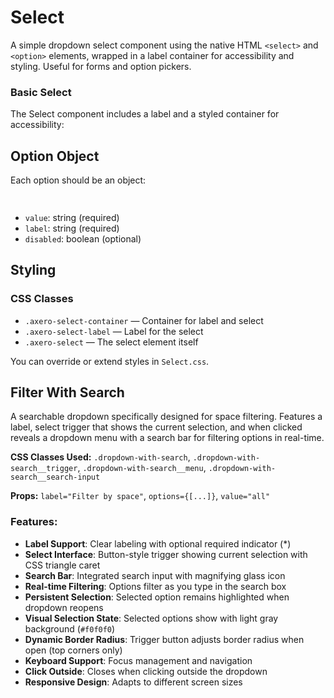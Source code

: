 
<Meta title="UI Components/Select" component={Select} />

# Select

A simple dropdown select component using the native HTML `<select>` and `<option>` elements, wrapped in a label container for accessibility and styling. Useful for forms and option pickers.


### Basic Select

The Select component includes a label and a styled container for accessibility:

<Canvas of={SelectStories.Default} />



## Option Object

Each option should be an object:

```js
{ value: 'apple', label: 'Apple', disabled: false }
```

- `value`: string (required)
- `label`: string (required)
- `disabled`: boolean (optional)

## Styling

### CSS Classes

- `.axero-select-container` — Container for label and select
- `.axero-select-label` — Label for the select
- `.axero-select` — The select element itself

You can override or extend styles in `Select.css`.


## Filter With Search

A searchable dropdown specifically designed for space filtering. Features a label, select trigger that shows the current selection, and when clicked reveals a dropdown menu with a search bar for filtering options in real-time.

<Canvas of={SelectStories.WithSearch} />

**CSS Classes Used:** `.dropdown-with-search`, `.dropdown-with-search__trigger`, `.dropdown-with-search__menu`, `.dropdown-with-search__search-input`

**Props:** `label="Filter by space"`, `options={[...]}`, `value="all"`

### Features:
- **Label Support**: Clear labeling with optional required indicator (*)
- **Select Interface**: Button-style trigger showing current selection with CSS triangle caret
- **Search Bar**: Integrated search input with magnifying glass icon
- **Real-time Filtering**: Options filter as you type in the search box
- **Persistent Selection**: Selected option remains highlighted when dropdown reopens
- **Visual Selection State**: Selected options show with light gray background (`#f0f0f0`)
- **Dynamic Border Radius**: Trigger button adjusts border radius when open (top corners only)
- **Keyboard Support**: Focus management and navigation
- **Click Outside**: Closes when clicking outside the dropdown
- **Responsive Design**: Adapts to different screen sizes